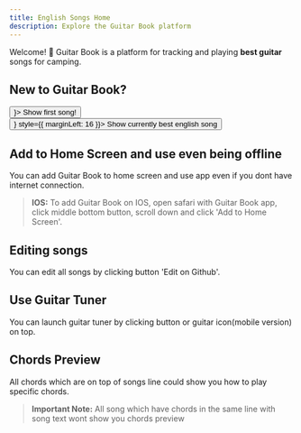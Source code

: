 ```yaml
---
title: English Songs Home
description: Explore the Guitar Book platform
---
```



Welcome! 👋 Guitar Book is a platform for tracking and playing **best guitar** songs for camping.

<DocsetMenu />

## New to Guitar Book?

<div>
  <Button size="large" color={colors.primary} as={<Link to="/9-crimes" />}>
    Show first song!
  </Button>
  <Button size="large" as={<Link to="/take-on-me" />} style={{ marginLeft: 16 }}>
    Show currently best english song
  </Button>
</div>

## Add to Home Screen and use even being offline

You can add Guitar Book to home screen and use app even if you dont have internet connection.

> **IOS:** To add Guitar Book on IOS, open safari with Guitar Book app, click middle bottom button, scroll down and click 'Add to Home Screen'.

## Editing songs

You can edit all songs by clicking button 'Edit on Github'.

## Use Guitar Tuner

You can launch guitar tuner by clicking button or guitar icon(mobile version) on top.

## Chords Preview

All chords which are on top of songs line could show you how to play specific chords.

> **Important Note:** All song which have chords in the same line with song text wont show you chords preview

